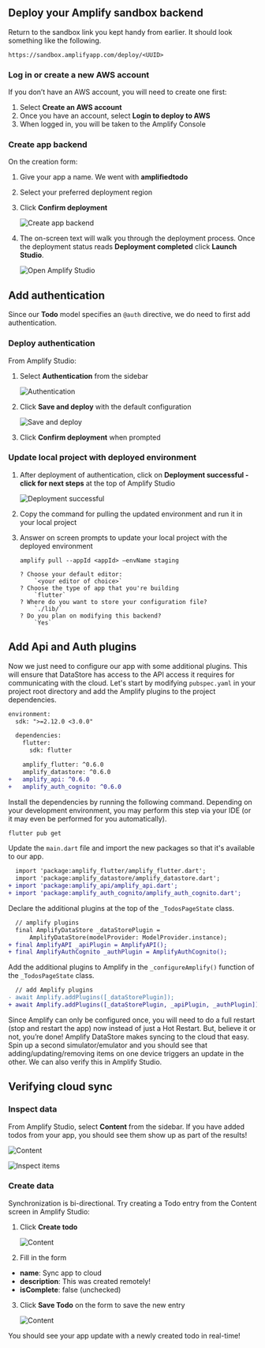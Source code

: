 ## Deploy your Amplify sandbox backend

Return to the sandbox link you kept handy from earlier. It should look something like the following.

```
https://sandbox.amplifyapp.com/deploy/<UUID>
```

### Log in or create a new AWS account

If you don’t have an AWS account, you will need to create one first:
1. Select **Create an AWS account**
2. Once you have an account, select **Login to deploy to AWS**
3. When logged in, you will be taken to the Amplify Console

### Create app backend
On the creation form:
<!-- // spell-checker: disable-next-line -->
1. Give your app a name. We went with **amplifiedtodo**
2. Select your preferred deployment region
3. Click **Confirm deployment**

    ![Create app backend](/images/lib/getting-started/flutter/connect-to-cloud-create-app-backend.png)

4. The on-screen text will walk you through the deployment process. Once the deployment status reads **Deployment completed** click **Launch Studio**.

    ![Open Amplify Studio](/images/lib/getting-started/flutter/connect-to-cloud-open-amplify-studio.png)

## Add authentication

Since our **Todo** model specifies an `@auth` directive, we do need to first add authentication.

### Deploy authentication

From Amplify Studio:
1. Select **Authentication** from the sidebar

    ![Authentication](/images/lib/getting-started/flutter/add-api-add-authentication-sidebar.png)

2. Click **Save and deploy** with the default configuration

    ![Save and deploy](/images/lib/getting-started/flutter/add-api-add-authentication-deploy.png)

2. Click **Confirm deployment** when prompted

### Update local project with deployed environment

1. After deployment of authentication, click on **Deployment successful - click for next steps** at the top of Amplify Studio

    ![Deployment successful](/images/lib/getting-started/flutter/add-api-add-authentication-deployment-successful.png)

2. Copy the command for pulling the updated environment and run it in your local project
3. Answer on screen prompts to update your local project with the deployed environment

    ```
    amplify pull --appId <appId> —envName staging

    ? Choose your default editor:
        `<your editor of choice>`
    ? Choose the type of app that you're building
        `flutter`
    ? Where do you want to store your configuration file?
        `./lib/`
    ? Do you plan on modifying this backend?
        `Yes`
    ```

## Add Api and Auth plugins

Now we just need to configure our app with some additional plugins. This will ensure that DataStore has access to the API access it requires for communicating with the cloud. Let's start by modifying `pubspec.yaml` in your project root directory and add the Amplify plugins to the project dependencies.

```diff
environment:
  sdk: ">=2.12.0 <3.0.0"

  dependencies:
    flutter:
      sdk: flutter

    amplify_flutter: ^0.6.0
    amplify_datastore: ^0.6.0
+   amplify_api: ^0.6.0
+   amplify_auth_cognito: ^0.6.0
```

Install the dependencies by running the following command. Depending on your development environment, you may perform this step via your IDE (or it may even be performed for you automatically).

```bash
flutter pub get
```

Update the `main.dart` file and import the new packages so that it's available to our app.

```diff
  import 'package:amplify_flutter/amplify_flutter.dart';
  import 'package:amplify_datastore/amplify_datastore.dart';
+ import 'package:amplify_api/amplify_api.dart';
+ import 'package:amplify_auth_cognito/amplify_auth_cognito.dart';
```

Declare the additional plugins at the top of the `_TodosPageState` class.

```diff
  // amplify plugins
  final AmplifyDataStore _dataStorePlugin =
      AmplifyDataStore(modelProvider: ModelProvider.instance);
+ final AmplifyAPI _apiPlugin = AmplifyAPI();
+ final AmplifyAuthCognito _authPlugin = AmplifyAuthCognito();
```

Add the additional plugins to Amplify in the `_configureAmplify()` function of the `_TodosPageState` class.

```diff
  // add Amplify plugins
- await Amplify.addPlugins([_dataStorePlugin]);
+ await Amplify.addPlugins([_dataStorePlugin, _apiPlugin, _authPlugin]);
```

Since Amplify can only be configured once, you will need to do a full restart (stop and restart the app) now instead of just a Hot Restart. But, believe it or not, you’re done! Amplify DataStore makes syncing to the cloud that easy. Spin up a second simulator/emulator and you should see that adding/updating/removing items on one device triggers an update in the other. We can also verify this in Amplify Studio.

## Verifying cloud sync

### Inspect data

From Amplify Studio, select **Content** from the sidebar. If you have added todos from your app, you should see them show up as part of the results!

![Content](/images/lib/getting-started/flutter/add-api-verify-sync-sidebar.png)

![Inspect items](/images/lib/getting-started/flutter/add-api-verify-sync-inspect-items.png)

### Create data

Synchronization is bi-directional. Try creating a Todo entry from the Content screen in Amplify Studio:
1. Click **Create todo**

    ![Content](/images/lib/getting-started/flutter/add-api-verify-sync-create-todo.png)

2. Fill in the form
  - **name**: Sync app to cloud
  - **description**: This was created remotely!
  - **isComplete**: false (unchecked)
3. Click **Save Todo** on the form to save the new entry

    ![Content](/images/lib/getting-started/flutter/add-api-verify-sync-save-todo.png)

You should see your app update with a newly created todo in real-time!
